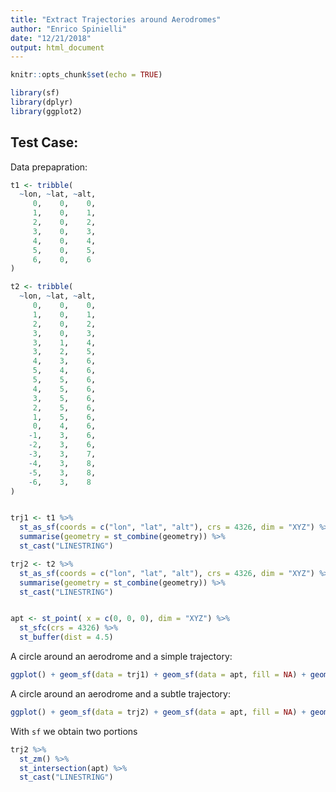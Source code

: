 ```yaml
---
title: "Extract Trajectories around Aerodromes"
author: "Enrico Spinielli"
date: "12/21/2018"
output: html_document
---
```


```r
knitr::opts_chunk$set(echo = TRUE)

library(sf)
library(dplyr)
library(ggplot2)

```

## Test Case:

Data prepapration:
```r
t1 <- tribble(
  ~lon, ~lat, ~alt,
     0,    0,    0,
     1,    0,    1,
     2,    0,    2,
     3,    0,    3,
     4,    0,    4,
     5,    0,    5,
     6,    0,    6
)

t2 <- tribble(
  ~lon, ~lat, ~alt,
     0,    0,    0,
     1,    0,    1,
     2,    0,    2,
     3,    0,    3,
     3,    1,    4,
     3,    2,    5,
     4,    3,    6,
     5,    4,    6,
     5,    5,    6,
     4,    5,    6,
     3,    5,    6,
     2,    5,    6,
     1,    5,    6,
     0,    4,    6,
    -1,    3,    6,
    -2,    3,    6,
    -3,    3,    7,
    -4,    3,    8,
    -5,    3,    8,
    -6,    3,    8
)


trj1 <- t1 %>%
  st_as_sf(coords = c("lon", "lat", "alt"), crs = 4326, dim = "XYZ") %>%
  summarise(geometry = st_combine(geometry)) %>%
  st_cast("LINESTRING")

trj2 <- t2 %>%
  st_as_sf(coords = c("lon", "lat", "alt"), crs = 4326, dim = "XYZ") %>%
  summarise(geometry = st_combine(geometry)) %>%
  st_cast("LINESTRING")


apt <- st_point( x = c(0, 0, 0), dim = "XYZ") %>%
  st_sfc(crs = 4326) %>%
  st_buffer(dist = 4.5)
```

A circle around an aerodrome and a simple trajectory:
```r
ggplot() + geom_sf(data = trj1) + geom_sf(data = apt, fill = NA) + geom_sf(data = trj1 %>% st_cast("POINT"))
```

A circle around an aerodrome and a subtle trajectory:
```r
ggplot() + geom_sf(data = trj2) + geom_sf(data = apt, fill = NA) + geom_sf(data = trj2 %>% st_cast("POINT"))

```

With `sf` we obtain two portions
```r
trj2 %>%
  st_zm() %>%
  st_intersection(apt) %>% 
  st_cast("LINESTRING")
```


